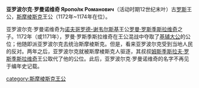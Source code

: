 '''亚罗波尔克·罗曼诺维奇 Яропо́лк Романович'''（活动时期12世纪末叶）古[[罗斯|罗斯]]王公，[[斯摩棱斯克|斯摩棱斯克]]王公（1172年~1174年在位）。

亚罗波尔克·罗曼诺维奇为[[诺夫哥罗德-谢韦尔斯基|诺夫哥罗德-谢韦尔斯基]]王公[[罗曼·罗斯季斯拉维奇|罗曼·罗斯季斯拉维奇]]之子。1172年（或1171年），罗曼·罗斯季斯拉维奇在王公混战中夺取了[[基辅大公|基辅大公]]的公位；他随即派亚罗波尔克去统治斯摩棱斯克。但是，看来亚罗波尔克受到当地人民的反对。两年之后，亚罗波尔克就被斯摩棱斯克人驱逐，其叔叔[[姆斯季斯拉夫·罗斯季斯拉维奇|姆斯季斯拉夫·罗斯季斯拉维奇]]王公取代了他的公位。此后，亚罗波尔克·罗曼诺维奇的名字不再见于编年史记载。

{{start box}}
{{s-before|[[罗曼·姆斯季斯拉维奇|罗曼·姆斯季斯拉维奇]]}}
{{s-title|[[斯摩棱斯克统治者列表|斯摩棱斯克王公]]|1172~1174}}
{{s-after|[[姆斯季斯拉夫·罗斯季斯拉维奇_(斯摩棱斯克)|姆斯季斯拉夫·罗斯季斯拉维奇]]}}
{{end box}}

[[category:斯摩棱斯克王公|category:斯摩棱斯克王公]]